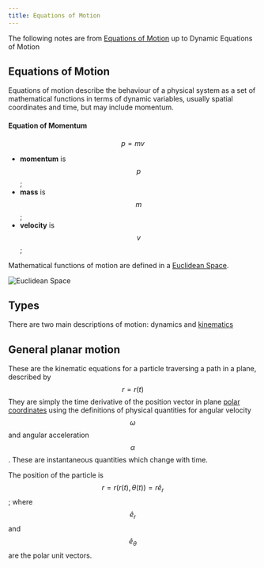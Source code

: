 ```yaml
---
title: Equations of Motion
---
```


The following notes are from [Equations of Motion](https://en.wikipedia.org/wiki/Equations_of_motion) up to Dynamic Equations of Motion

## Equations of Motion

Equations of motion describe the behaviour of a physical system as a set of mathematical functions in terms of dynamic 
variables, usually spatial coordinates and time, but may include momentum.

#### Equation of Momentum
$$
p = mv
$$
- **momentum** is $$p$$;
- **mass** is $$m$$;
- **velocity** is $$v$$;

Mathematical functions of motion are defined in a [Euclidean Space](https://en.wikipedia.org/wiki/Euclidean_space).

![Euclidean Space](@site/static/img/euclidean-space.png)

## Types

There are two main descriptions of motion: dynamics and [kinematics](https://en.wikipedia.org/wiki/Kinematics)

## General planar motion
These are the kinematic equations for a particle traversing a path in a plane, described by $$r=r(t)$$
They are simply the time derivative of the position vector in plane [polar coordinates](https://en.wikipedia.org/wiki/Polar_coordinates)
using the definitions of physical quantities for angular velocity $$\omega$$ and angular acceleration $$\alpha$$. These
are instantaneous quantities which change with time.

The position of the particle is
$$ r = r(r(t),\theta(t)) = r \hat e _{r}$$ ;
  where $$\hat e _{r}$$ and $$\hat e _{\theta}$$ are the polar unit vectors.
<GeneralPlanarMotion />